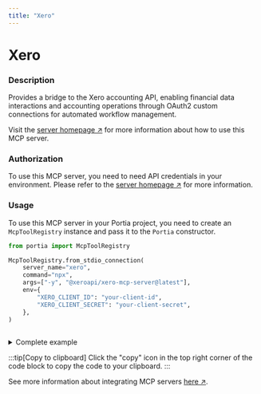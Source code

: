 ```yaml
---
title: "Xero"
---
```

<!-- WARNING: This file is auto-generated by generate_tool_docs.py. Do not edit manually. -->


# Xero

### Description

Provides a bridge to the Xero accounting API, enabling financial data interactions and accounting operations through OAuth2 custom connections for automated workflow management.

Visit the [server homepage ↗](https://github.com/xeroapi/xero-mcp-server) for more information about how to use this MCP server.

### Authorization


To use this MCP server, you need to need API credentials in your environment. Please refer to the [server homepage ↗](https://github.com/xeroapi/xero-mcp-server) for more information.


### Usage

To use this MCP server in your Portia project, you need to create an `McpToolRegistry` instance and pass it to the `Portia` constructor.

```python
from portia import McpToolRegistry

McpToolRegistry.from_stdio_connection(
    server_name="xero",
    command="npx",
    args=["-y", "@xeroapi/xero-mcp-server@latest"],
    env={
        "XERO_CLIENT_ID": "your-client-id",
        "XERO_CLIENT_SECRET": "your-client-secret",
    },
)
                    
```

<details>
<summary>Complete example</summary>

```python
from portia import McpToolRegistry, Portia, Config

tool_registry = McpToolRegistry.from_stdio_connection(
    server_name="xero",
    command="npx",
    args=["-y", "@xeroapi/xero-mcp-server@latest"],
    env={
        "XERO_CLIENT_ID": "your-client-id",
        "XERO_CLIENT_SECRET": "your-client-secret",
    },
)
                    

config = Config.from_default()
portia = Portia(config=config, tools=tool_registry)
```

</details>

:::tip[Copy to clipboard]
Click the "copy" icon in the top right corner of the code block to copy the code to your clipboard.
:::

See more information about integrating MCP servers [here ↗](/mcp-servers).

